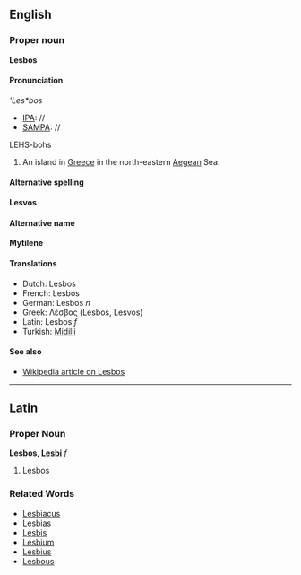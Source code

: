 ==English==
===Proper noun===
'''Lesbos'''

====Pronunciation====
'''Les*bos''
*[[IPA]]: //
*[[SAMPA]]: //
LEHS-bohs

#An island in [[Greece]] in the north-eastern [[Aegean]] Sea.

====Alternative spelling====
'''Lesvos'''

====Alternative name====
'''Mytilene'''

====Translations====
*Dutch: Lesbos
*French: Lesbos
*German: Lesbos ''n''
*Greek: Λέσβος (Lesbos, Lesvos)
*Latin: Lesbos ''f''
*Turkish: [[Midilli]]

====See also====
*[[en:Lesbos|Wikipedia article on Lesbos]]
----
==Latin==
===Proper Noun===
'''Lesbos, [[Wiktionary Appendix:Latin second declension|Lesbi]]''' ''f''

#Lesbos
===Related Words===
*[[Lesbiacus]]
*[[Lesbias]]
*[[Lesbis]]
*[[Lesbium]]
*[[Lesbius]]
*[[Lesbous]]